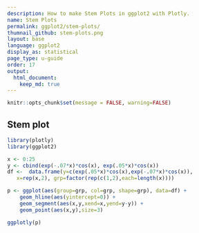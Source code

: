 ```yaml
---
description: How to make Stem Plots in ggplot2 with Plotly.
name: Stem Plots
permalink: ggplot2/stem-plots/
thumnail_github: stem-plots.png
layout: base
language: ggplot2
display_as: statistical
page_type: u-guide
order: 17
output:
  html_document:
    keep_md: true
---
```


```r
knitr::opts_chunk$set(message = FALSE, warning=FALSE)
```

## Stem plot


```r
library(plotly)
library(ggplot2)

x <- 0:25
y <- cbind(exp(-.07*x)*cos(x), exp(.05*x)*cos(x))
df <-  data.frame(y=c(exp(.05*x)*cos(x),exp(-.07*x)*cos(x)),
   x=rep(x,2), grp=factor(rep(c(1,2),each=length(x))))

p <- ggplot(aes(group=grp, col=grp, shape=grp), data=df) + 
    geom_hline(aes(yintercept=0)) +
    geom_segment(aes(x,y,xend=x,yend=y-y)) + 
    geom_point(aes(x,y),size=3) 

ggplotly(p)
```


<!--------------------- EXAMPLE BREAK ------------------------->